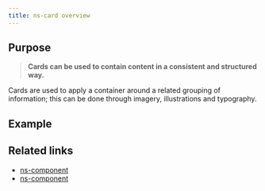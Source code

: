 ```yaml
---
title: ns-card overview
---
```



## Purpose

> **Cards can be used to contain content in a consistent and structured way.**

Cards are used to apply a container around a related grouping of information; this can be done through imagery, illustrations and typography.

## Example

<Wrapper name="ns-card">
  <ExampleStandard slot="template"/>
</Wrapper>

## Related links

- [ns-component](#!)
- [ns-component](#!)
